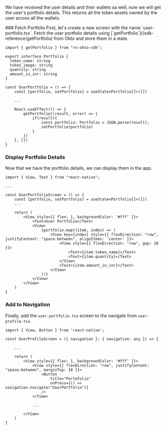 
We have received the user details and their wallets sa well, now we will get the user's portfolio details. This returns all the token assets owned by the user across all the wallets.

<Steps>
### Fetch Portfolio
First, let's create a new screen with the name `user-portfolio.tsx`. Fetch the user portfolio details using [`getPortfolio`](/sdk-reference/getPortfolio) from Okto and store them in a state.

```tsx filename="screens/user-portfolio.tsx" copy
import { getPortfolio } from "rn-okto-sdk";

export interface Portfolio {
  token_name: string
  token_image: string
  quantity: string
  amount_in_inr: string
}

const UserPortfolio = () => {
    const [portfolio, setPortfolio] = useState<Portfolio[]>([])

    ...

    React.useEffect(() => {
        getPortfolio((result, error) => {
            if(result){
                const portfolio: Portfolio = JSON.parse(result);
                setPortfolio(portfolio)
            }
        })
    }, [])
}
```

### Display Portfolio Details
Now that we have the portfolio details, we can display them in the app.

```tsx filename="screens/user-portfolio.tsx" copy
import { View, Text } from "react-native";

...

const UserPortfolioScreen = () => {
    const [portfolio, setPortfolio] = useState<Portfolio[]>([])
    ...

    return (
        <View style={{ flex: 1, backgroundColor: '#fff' }}>
            <Text>User Portfolio</Text>
            <View>
                {portfolio.map((item, index) => (
                    <View key={index} style={{ flexDirection: "row", justifyContent: "space-between", alignItems: 'center' }}>
                        <View style={{ flexDirection: "row", gap: 10 }}>
                            <Text>{item.token_name}</Text>
                            <Text>{item.quantity}</Text>
                        </View>
                        <Text>{item.amount_in_inr}</Text>
                    </View>
                ))}
            </View>
        </View>
    )
}
```

### Add to Navigation
Finally, add the `user-portfolio.tsx` screen to the navigate from `user-profile.tsx`.

```tsx filename="screens/user-profile.tsx" copy
import { View, Button } from 'react-native';

const UserProfileScreen = ({ navigation }: { navigation: any }) => {
    
    ...

    return (
        <View style={{ flex: 1, backgroundColor: '#fff' }}>
            <View style={{ flexDirection: "row", justifyContent: "space-between", marginTop: 10 }}>
                <Button
                    title="Portofolio"
                    onPress={() => navigation.navigate("UserPortfolio")}
                />
            </View>

            ...

        </View>
    )
}
```
</Steps>
